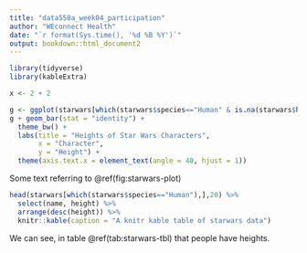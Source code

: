 ```yaml
---
title: "data558a_week04_participation"
author: "WEconnect Health"
date: "`r format(Sys.time(), '%d %B %Y')`"
output: bookdown::html_document2
---
```


```r
library(tidyverse)
library(kableExtra)
```

```r
x <- 2 + 2
```

```r
g <- ggplot(starwars[which(starwars$species=="Human" & is.na(starwars$height)==FALSE),], aes(x = reorder(factor(name), -height), y = height))
g + geom_bar(stat = "identity") +
  theme_bw() +
  labs(title = "Heights of Star Wars Characters",
       x = "Character",
       y = "Height") +
  theme(axis.text.x = element_text(angle = 40, hjust = 1))
```

Some text referring to \@ref(fig:starwars-plot)

```r
head(starwars[which(starwars$species=="Human"),],20) %>%
  select(name, height) %>%
  arrange(desc(height)) %>%
  knitr::kable(caption = "A knitr kable table of starwars data")
```
  
We can see, in table \@ref(tab:starwars-tbl) that people have heights.
